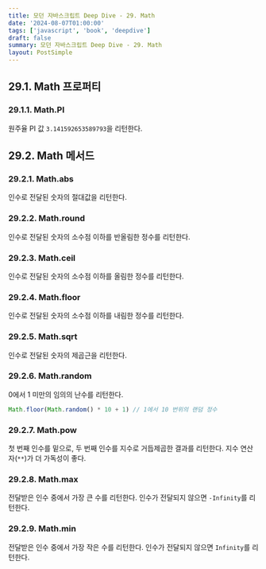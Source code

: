 ```yaml
---
title: 모던 자바스크립트 Deep Dive - 29. Math
date: '2024-08-07T01:00:00'
tags: ['javascript', 'book', 'deepdive']
draft: false
summary: 모던 자바스크립트 Deep Dive - 29. Math
layout: PostSimple
---
```


## 29.1. Math 프로퍼티

### 29.1.1. Math.PI

원주율 PI 값 `3.141592653589793`을 리턴한다.

## 29.2. Math 메서드

### 29.2.1. Math.abs

인수로 전달된 숫자의 절대값을 리턴한다.

### 29.2.2. Math.round

인수로 전달된 숫자의 소수점 이하를 반올림한 정수를 리턴한다.

### 29.2.3. Math.ceil

인수로 전달된 숫자의 소수점 이하를 올림한 정수를 리턴한다.

### 29.2.4. Math.floor

인수로 전달된 숫자의 소수점 이하를 내림한 정수를 리턴한다.

### 29.2.5. Math.sqrt

인수로 전달된 숫자의 제곱근을 리턴한다.

### 29.2.6. Math.random

0에서 1 미만의 임의의 난수를 리턴한다.

```js
Math.floor(Math.random() * 10 + 1) // 1에서 10 번위의 랜덤 정수
```

### 29.2.7. Math.pow

첫 번째 인수를 밑으로, 두 번째 인수를 지수로 거듭제곱한 결과를 리턴한다. 지수 연산자(`**`)가 더 가독성이 좋다.

### 29.2.8. Math.max

전달받은 인수 중에서 가장 큰 수를 리턴한다. 인수가 전달되지 않으면 `-Infinity`를 리턴한다.

### 29.2.9. Math.min

전달받은 인수 중에서 가장 작은 수를 리턴한다. 인수가 전달되지 않으면 `Infinity`를 리턴한다.

